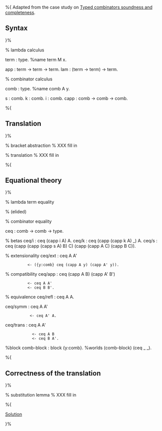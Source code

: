 %{
Adapted from the case study on [[Typed combinators soundness and completeness]].

== Syntax ==

}%

% lambda calculus

term : type.                    %name term M x.

app : term -> term -> term.
lam : (term -> term) -> term.


% combinator calculus

comb : type.                    %name comb A y.

s : comb.
k : comb.
i : comb.
capp : comb -> comb -> comb.



%{

== Translation ==

}%

% bracket abstraction
% XXX fill in

% translation
% XXX fill in


%{

== Equational theory ==

}%

% lambda term equality

% (elided)

% combinator equality

ceq : comb -> comb -> type.

% betas
ceq/i : ceq (capp i A) A.
ceq/k : ceq (capp (capp k A) _) A.
ceq/s : ceq (capp (capp (capp s A) B) C) (capp (capp A C) (capp B C)).

% extensionality
ceq/ext : ceq A A'
           <- ({y:comb} ceq (capp A y) (capp A' y)).

% compatibility
ceq/app : ceq (capp A B) (capp A' B')
           <- ceq A A'
           <- ceq B B'.

% equivalence
ceq/refl : ceq A A.

ceq/symm : ceq A A'
            <- ceq A' A.

ceq/trans : ceq A A'
             <- ceq A B
             <- ceq B A'.

%block comb-block : block {y:comb}.
%worlds (comb-block) (ceq _ _).

%{

== Correctness of the translation ==

}%

% substitution lemma
% XXX fill in

%{


[[POPL Tutorial/Combinators session (answers) | Solution]]

}%
